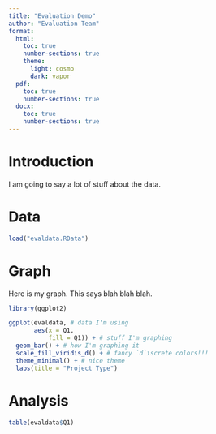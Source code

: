 ```yaml
---
title: "Evaluation Demo"
author: "Evaluation Team"
format:
  html:
    toc: true
    number-sections: true
    theme:
      light: cosmo
      dark: vapor
  pdf:
    toc: true
    number-sections: true
  docx: 
    toc: true
    number-sections: true
---
```


# Introduction

I am going to say a lot of stuff about the data.

# Data

```r

load("evaldata.RData")

```

# Graph

Here is my graph. This says blah blah blah.

```r

library(ggplot2)

ggplot(evaldata, # data I'm using
       aes(x = Q1,
           fill = Q1)) + # stuff I'm graphing
  geom_bar() + # how I'm graphing it
  scale_fill_viridis_d() + # fancy `d`iscrete colors!!!
  theme_minimal() + # nice theme
  labs(title = "Project Type")


```

# Analysis

```r

table(evaldata$Q1)

```
